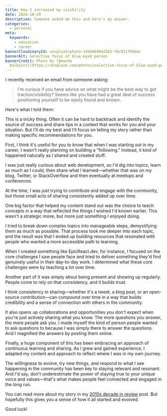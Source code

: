 ```yaml
---
title: How I increased my visibility
date: 2024-10-29
description: Someone asked me this and here's my answer.
categories:
  - personal
meta:
  keywords:
    - education
    - career
bannerCloudinaryId: unsplash/photo-1494869042583-f6c911f04b4c
bannerAlt: Selective focus of blue-eyed person
bannerCredit: Photo by [Amanda
  Dalbjörn](https://unsplash.com/photos/selective-focus-of-blue-eyed-person-UbJMy92p8wk)
---
```


I recently received an email from someone asking:

> I'm curious if you have advice on what might be the best way to get
> traction/visibility? Seems like you have had a great deal of success
> positioning yourself to be easily found and known.

Here's what I told them:

This is a tricky thing. Often it can be hard to backtrack and identify the
source of success and share tips in a context that works for you and your
situation. But I'll do my best and I'll focus on telling my story rather than
making specific recommendations for you.

First, I think it's useful for you to know that when I was starting out in my
career, I wasn't really planning on building a "following." Instead, it kind of
happened naturally as I shared and created stuff.

I was just really curious about web development, so I'd dig into topics, learn
as much as I could, then share what I learned—whether that was on my blog,
Twitter, or StackOverflow and then eventually at meetups and conferences.

At the time, I was just trying to contribute and engage with the community, but
those small acts of sharing consistently added up over time.

One big factor that helped my content stand out was the choice to teach concepts
in a way that reflected the things I wished I'd known earlier. This wasn't a
strategic move, but more just something I enjoyed doing.

I tried to break down complex topics into manageable steps, demystifying them as
much as possible. That process took me deeper into each topic, and the result
was that I ended up building resources that resonated with people who wanted a
more accessible path to learning.

When I created something like EpicReact.dev, for instance, I focused on the core
challenges I saw people face and tried to deliver something they'd find
genuinely useful in their day-to-day work. I determined what these core
challenges were by teaching a lot over time.

Another part of it was simply about being present and showing up regularly.
People come to rely on that consistency, and it builds trust.

I think consistency in sharing—whether it's a tweet, a blog post, or an
open-source contribution—can compound over time in a way that builds credibility
and a sense of connection with others in the community.

It also opens up collaborations and opportunities you don't expect when you're
just actively sharing what you know. The more questions you answer, the more
people ask you. I made myself the kind of person people wanted to ask questions
to because I was simply there to answer the questions. And I magnified the
answers by posting them online.

Finally, a huge component of this has been embracing an approach of continuous
learning and sharing. As I grew and gained experience, I adapted my content and
approach to reflect where I was in my own journey.

The willingness to evolve, try new things, and respond to what I see happening
in the community has been key to staying relevant and resonant. And I'd say,
don't underestimate the power of staying true to your unique voice and
values—that's what makes people feel connected and engaged in the long run.

You can read more about my story in my [2010s decade in review](/blog/2010s)
post. But hopefully this gives you a sense of how it all started and evolved.

Good luck!
